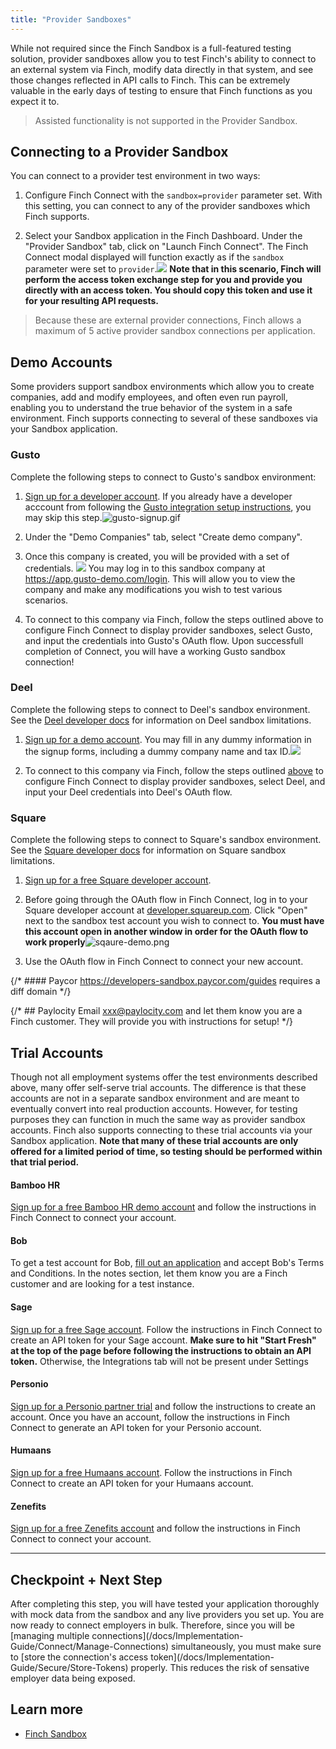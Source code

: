 ```yaml
---
title: "Provider Sandboxes"
---
```


While not required since the Finch Sandbox is a full-featured testing solution, provider sandboxes allow you to test Finch's ability to connect to an external system via Finch, modify data directly in that system, and see those changes reflected in API calls to Finch. This can be extremely valuable in the early days of testing to ensure that Finch functions as you expect it to.

> Assisted functionality is not supported in the Provider Sandbox.

## Connecting to a Provider Sandbox
You can connect to a provider test environment in two ways:
1. Configure Finch Connect with the `sandbox=provider` parameter set. With this setting, you can connect to any of the provider sandboxes which Finch supports.

1. Select your Sandbox application in the Finch Dashboard. Under the "Provider Sandbox" tab, click on "Launch Finch Connect". The Finch Connect modal displayed will function exactly as if the `sandbox` parameter were set to `provider`.![](</docs/images/sandbox/dashboard-connect.png>) **Note that in this scenario, Finch will perform the access token exchange step for you and provide you directly with an access token. You should copy this token and use it for your resulting API requests.**

> Because these are external provider connections, Finch allows a maximum of 5 active provider sandbox connections per application.

## Demo Accounts
Some providers support sandbox environments which allow you to create companies, add and modify employees, and often even run payroll, enabling you to understand the true behavior of the system in a safe environment. Finch supports connecting to several of these sandboxes via your Sandbox application.

### Gusto
Complete the following steps to connect to Gusto's sandbox environment:
1. [Sign up for a developer account](https://dev.gusto.com/accounts/sign_up). If you already have a developer acccount from following the [Gusto integration setup instructions](docs/Integrations/Provider-specific-Information/Gusto), you may skip this step.![gusto-signup.gif](/docs/images/gusto/gusto-signup.gif)

1. Under the "Demo Companies" tab, select "Create demo company".

1. Once this company is created, you will be provided with a set of credentials. ![](</docs/images/sandbox/gusto-test-company.png>) You may log in to this sandbox company at https://app.gusto-demo.com/login. This will allow you to view the company and make any modifications you wish to test various scenarios.

1. To connect to this company via Finch, follow the steps outlined above to configure Finch Connect to display provider sandboxes, select Gusto, and input the credentials into Gusto's OAuth flow. Upon successfull completion of Connect, you will have a working Gusto sandbox connection!


### Deel
Complete the following steps to connect to Deel's sandbox environment. See the [Deel developer docs](https://developer.deel.com/docs/sandbox) for information on Deel sandbox limitations.
1. [Sign up for a demo account](https://demo.letsdeel.com/create-profile?user-type=client). You may fill in any dummy information in the signup forms, including a dummy company name and tax ID.![](</docs/images/sandbox/deel-demo.png>)

1. To connect to this company via Finch, follow the steps outlined [above](#connecting-to-a-provider-test-environment) to configure Finch Connect to display provider sandboxes, select Deel, and input your Deel credentials into Deel's OAuth flow.

### Square
Complete the following steps to connect to Square's sandbox environment. See the [Square developer docs](https://developer.squareup.com/docs/devtools/sandbox/overview#sandbox-limitations) for information on Square sandbox limitations.
1. [Sign up for a free Square developer account](https://squareup.com/login?app=developer&lang_code=en-US&return_to=https://developer.squareup.com/apps?lang=en-US&country=us).
1. Before going through the OAuth flow in Finch Connect, log in to your Square developer account at [developer.squareup.com](https://developer.squareup.com). Click "Open" next to the sandbox test account you wish to connect to. **You must have this account open in another window in order for the OAuth flow to work properly**![sqaure-demo.png](</docs/images/sandbox/square-demo.png>)

1. Use the OAuth flow in Finch Connect to connect your new account. 

{/* #### Paycor
https://developers-sandbox.paycor.com/guides
requires a diff domain */}

{/* ## Paylocity
Email xxx@paylocity.com and let them know you are a Finch customer. They will provide you with instructions for setup! */}

## Trial Accounts
Though not all employment systems offer the test environments described above, many offer self-serve trial accounts. The difference is that these accounts are not in a separate sandbox environment and are meant to eventually convert into real production accounts. However, for testing purposes they can function in much the same way as provider sandbox accounts. Finch also supports connecting to these trial accounts via your Sandbox application. **Note that many of these trial accounts are only offered for a limited period of time, so testing should be performed within that trial period.**

#### Bamboo HR

[Sign up for a free Bamboo HR demo account](https://www.bamboohr.com/signup/) and follow the instructions in Finch Connect to connect your account.

#### Bob
To get a test account for Bob, [fill out an application](https://dash.partnerstack.com/application?company=hibob&group=techpartnerapplication&gref=page) and accept Bob's Terms and Conditions. In the notes section, let them know you are a Finch customer and are looking for a test instance.

#### Sage
[Sign up for a free Sage account](https://sage.hr/register). Follow the instructions in Finch Connect to create an API token for your Sage account. **Make sure to hit "Start Fresh" at the top of the page before following the instructions to obtain an API token.** Otherwise, the Integrations tab will not be present under Settings

#### Personio
[Sign up for a Personio partner trial](https://www.personio.com/partner-trial/) and follow the instructions to create an account. Once you have an account, follow the instructions in Finch Connect to generate an API token for your Personio account.

#### Humaans
[Sign up for a free Humaans account](https://app.humaans.io/signup). Follow the instructions in Finch Connect to create an API token for your Humaans account.

#### Zenefits

[Sign up for a free Zenefits account](https://www.zenefits.com/learn/trial-signup/) and follow the instructions in Finch Connect to connect your account.

---

## Checkpoint + Next Step
<Check>
 After completing this step, you will have tested your application thoroughly with mock data from the sandbox and any live providers you set up. You are now ready to connect employers in bulk. Therefore, since you will be [managing multiple connections](/docs/Implementation-Guide/Connect/Manage-Connections) simultaneously, you must make sure to [store the connection's access token](/docs/Implementation-Guide/Secure/Store-Tokens) properly. This reduces the risk of sensative employer data being exposed.
</Check>

## Learn more

- [Finch Sandbox](/docs/Implementation-Guide/Test/Finch-Sandbox)
